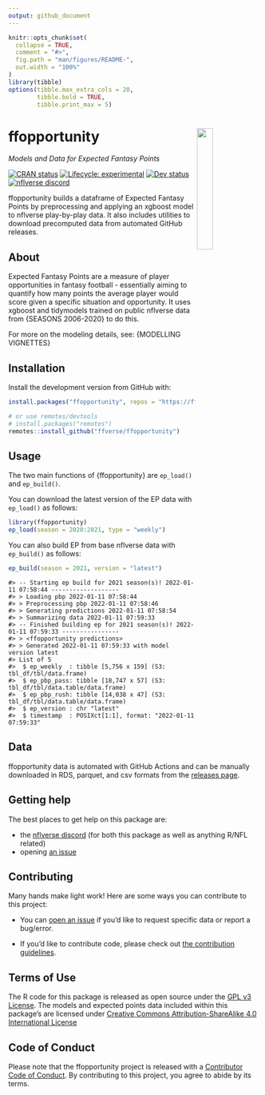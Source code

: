 ```yaml
---
output: github_document
---
```


<!-- README.md is generated from README.Rmd. Please edit that file -->

```r
knitr::opts_chunk$set(
  collapse = TRUE,
  comment = "#>",
  fig.path = "man/figures/README-",
  out.width = "100%"
)
library(tibble)
options(tibble.max_extra_cols = 20,
        tibble.bold = TRUE,
        tibble.print_max = 5)
```

# ffopportunity <a href='https://ffopportunity.ffverse.com'><img src='man/figures/logo.png' align="right" width="25%" min-width="120px"/></a>

*Models and Data for Expected Fantasy Points*

<!-- badges: start -->
[![CRAN status](https://img.shields.io/cran/v/ffopportunity?style=flat-square&logo=R&label=CRAN)](https://CRAN.R-project.org/package=ffopportunity)
[![Lifecycle:
experimental](https://img.shields.io/badge/lifecycle-experimental-orange.svg?style=flat-square)](https://lifecycle.r-lib.org/articles/stages.html#experimental)
[![Dev
status](https://img.shields.io/github/r-package/v/ffverse/ffopportunity/main?label=dev&style=flat-square&logo=github)](https://ffopportunity.ffverse.com/)
[![nflverse discord](https://img.shields.io/discord/789805604076126219?color=7289da&label=nflverse%20discord&logo=discord&logoColor=fff&style=flat-square)](https://discord.com/invite/5Er2FBnnQa)
<!-- badges: end -->

ffopportunity builds a dataframe of Expected Fantasy Points by preprocessing and applying an xgboost model to nflverse play-by-play data. It also includes utilities to download precomputed data from automated GitHub releases.

## About

Expected Fantasy Points are a measure of player opportunities in fantasy football - essentially aiming to quantify how many points the average player would score given a specific situation and opportunity. It uses xgboost and tidymodels trained on public nflverse data from {SEASONS 2006-2020} to do this. 

For more on the modeling details, see: {MODELLING VIGNETTES}

## Installation
<!--Install the stable version from CRAN with:
```r
install.packages("ffopportunity")
```
-->
Install the development version from GitHub with:

```r
install.packages("ffopportunity", repos = "https://ffverse.r-universe.dev")

# or use remotes/devtools
# install.packages("remotes")
remotes::install_github("ffverse/ffopportunity")
```

## Usage

The two main functions of {ffopportunity} are `ep_load()` and `ep_build()`. 

You can download the latest version of the EP data with `ep_load()` as follows:
```r
library(ffopportunity)
ep_load(season = 2020:2021, type = "weekly")
```

You can also build EP from base nflverse data with `ep_build()` as follows:

```r
ep_build(season = 2021, version = "latest")
```
```
#> -- Starting ep build for 2021 season(s)! 2022-01-11 07:58:44 -------------------
#> > Loading pbp 2022-01-11 07:58:44
#> > Preprocessing pbp 2022-01-11 07:58:46
#> > Generating predictions 2022-01-11 07:58:54
#> > Summarizing data 2022-01-11 07:59:33
#> -- Finished building ep for 2021 season(s)! 2022-01-11 07:59:33 ----------------
#> > <ffopportunity predictions>
#> > Generated 2022-01-11 07:59:33 with model version latest
#> List of 5
#>  $ ep_weekly  : tibble [5,756 x 159] (S3: tbl_df/tbl/data.frame)
#>  $ ep_pbp_pass: tibble [18,747 x 57] (S3: tbl_df/tbl/data.table/data.frame)
#>  $ ep_pbp_rush: tibble [14,038 x 47] (S3: tbl_df/tbl/data.table/data.frame)
#>  $ ep_version : chr "latest"
#>  $ timestamp  : POSIXct[1:1], format: "2022-01-11 07:59:33"
```

## Data

ffopportunity data is automated with GitHub Actions and can be manually downloaded in RDS, parquet, and csv formats from the [releases page](https://github.com/ffverse/ffopportunity/releases).

## Getting help

The best places to get help on this package are:

-   the [nflverse discord](https://discord.com/invite/5Er2FBnnQa) (for both this package as well as anything R/NFL related)
-   opening [an issue](https://github.com/ffverse/ffopportunity/issues/new/choose)

## Contributing

Many hands make light work! Here are some ways you can contribute to
this project:

-   You can [open an issue](https://github.com/ffverse/ffopportunity/issues/new/choose) if you’d like to request specific data or report a bug/error.

-   If you’d like to contribute code, please check out [the contribution guidelines](https://ffopportunity.ffverse.com/CONTRIBUTING.html).

## Terms of Use

The R code for this package is released as open source under the [GPL v3 License](https://ffopportunity.ffverse.com/LICENSE.html). The models and expected 
points data included within this package's are licensed under [Creative Commons Attribution-ShareAlike 4.0 International License](https://creativecommons.org/licenses/by-sa/4.0/)

## Code of Conduct
  
Please note that the ffopportunity project is released with a [Contributor Code of Conduct](https://contributor-covenant.org/version/2/0/CODE_OF_CONDUCT.html). By contributing to this project, you agree to abide by its terms.
  

